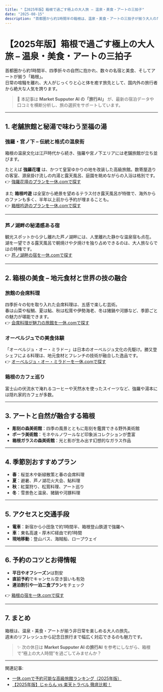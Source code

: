 ```yaml
---
title: "【2025年版】箱根で過ごす極上の大人旅 – 温泉・美食・アートの三拍子"
date: "2025-08-15"
description: "首都圏から約1時間半の箱根は、温泉・美食・アートの三拍子が揃う大人のための旅先。Market Supputer AI旅行AIが宿・食・アートを横断的に分析し、最新情報を整理しました。"
---
```


# 【2025年版】箱根で過ごす極上の大人旅 – 温泉・美食・アートの三拍子

首都圏から約1時間半、四季折々の自然に抱かれ、数々の名宿と美食、そしてアートが揃う「箱根」。  
日常の喧騒を離れ、大人がじっくりと心と体を癒す旅先として、国内外の旅行者から絶大な人気を誇ります。  

> 🧭 本記事は **Market Supputer AI の「旅行AI」** が、最新の宿泊データや口コミを横断分析し、旅の選択をサポートしています。  

---

## 1. 老舗旅館と秘湯で味わう至福の湯

### 強羅・宮ノ下 – 伝統と格式の温泉街
箱根の温泉文化は江戸時代から続き、強羅や宮ノ下エリアには老舗旅館が立ち並びます。  

たとえば **強羅花壇** は、かつて皇室ゆかりの地を改装した高級旅館。数寄屋造りの客室、源泉掛け流しの内湯と露天風呂、庭園を眺めながらの入浴は格別です。  
👉 [強羅花壇のプランを一休.comで探す](https://www.ikyu.com/00002077/)  

また **箱根吟遊** は全室から絶景を望めるテラス付き露天風呂が特徴で、海外からのファンも多く、半年以上前から予約が埋まることも。  
👉 [箱根吟遊のプランを一休.comで探す](https://www.ikyu.com/00001230/)  

---

### 芦ノ湖畔の秘湯感ある宿
観光スポットから少し離れた芦ノ湖畔には、人里離れた静かな温泉宿も点在。  
湖を一望できる露天風呂で朝焼けや夕焼けを独り占めできるのは、大人旅ならではの特権です。  
👉 [芦ノ湖畔の宿を一休.comで探す](https://www.ikyu.com/area/a200007/)  

---

## 2. 箱根の美食 – 地元食材と世界の技の融合

### 旅館の会席料理
四季折々の旬を取り入れた会席料理は、五感で楽しむ芸術。  
春は山菜や桜鯛、夏は鮎、秋は松茸や伊勢海老、冬は猪鍋や河豚など、季節ごとの魅力が堪能できます。  
👉 [会席料理が魅力の旅館を一休.comで探す](https://www.ikyu.com/ryokan/)  

### オーベルジュでの美食体験
「オーベルジュ・オー・ミラドー」は日本のオーベルジュ文化の先駆け。勝又登シェフによる料理は、地元食材とフレンチの技術が融合した逸品です。  
👉 [オーベルジュ・オー・ミラドーを一休.comで探す](https://www.ikyu.com/00000664/)  

### 箱根のカフェ巡り
富士山の伏流水で淹れるコーヒーや天然水を使ったスイーツなど、強羅や湯本には隠れ家的カフェが多数。  

---

## 3. アートと自然が融合する箱根

- **彫刻の森美術館**：四季の風景とともに彫刻を鑑賞できる野外美術館  
- **ポーラ美術館**：モネやルノワールなど印象派コレクションが豊富  
- **箱根ガラスの森美術館**：光と影が生み出す幻想的なガラス作品  

---

## 4. 季節別おすすめプラン

- **春**：桜並木や新緑散策と春の会席料理  
- **夏**：避暑、芦ノ湖花火大会、鮎料理  
- **秋**：紅葉狩り、松茸料理、アート巡り  
- **冬**：雪景色と温泉、猪鍋や河豚料理  

---

## 5. アクセスと交通手段

- **電車**：新宿から小田急で約1時間半、箱根登山鉄道で強羅へ  
- **車**：東名高速・厚木IC経由で約1時間  
- **現地移動**：登山バス、海賊船、ロープウェイ  

---

## 6. 予約のコツとお得情報
- **平日やオフシーズン**は割安  
- **直前予約**でキャンセル空き狙いも有効  
- **連泊割引や一泊二食プラン**をチェック  

👉 [箱根の宿を一休.comで探す](https://www.ikyu.com/area/a200007/)  

---

## 7. まとめ
箱根は、温泉・美食・アートが揃う非日常を楽しめる大人の旅先。  
週末のリフレッシュから記念日旅行まで幅広く対応できるのも魅力です。  

> ✨ 次の休日は **Market Supputer AI の旅行AI** を参考にしながら、箱根で“極上の大人時間”を過ごしてみませんか？  

---

関連記事:  
- [一休.comで予約可能な高級旅館ランキング（2025年版）](/travel/ikyu-ranking-2025)  
- [【2025年版】じゃらん vs 楽天トラベル 徹底比較！](/travel/jalan-vs-rakuten-2025)  
